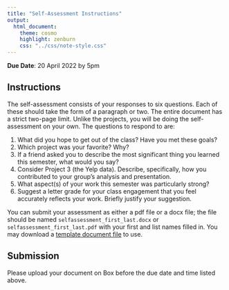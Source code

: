 ```yaml
---
title: "Self-Assessment Instructions"
output:
  html_document:
    theme: cosmo
    highlight: zenburn
    css: "../css/note-style.css"
---
```


**Due Date**: 20 April 2022 by 5pm

## Instructions

The self-assessment consists of your responses to six questions. Each of these
should take the form of a paragraph or two. The entire document has a strict
two-page limit. Unlike the projects, you will be doing the self-assessment on
your own. The questions to respond to are:

1. What did you hope to get out of the class? Have you met these goals?
2. Which project was your favorite? Why?
3. If a friend asked you to describe the most significant thing you learned
this semester, what would you say?
4. Consider Project 3 (the Yelp data). Describe, specifically, how you
contributed to your group's analysis and presentation.
5. What aspect(s) of your work this semester was particularly strong?
6. Suggest a letter grade for your class engagement that you feel accurately
reflects your work. Briefly justify your suggestion.

You can submit your assessment as either a pdf file or a docx file; the
file should be named `selfassessment_first_last.docx` or
`selfassessment_first_last.pdf` with your first and list names filled in.
You may download a
[template document file](https://raw.githubusercontent.com/statsmaths/dsst389-s21/main/assessment/selfassessment_first_last.docx)
to use.

## Submission

Please upload your document on Box before the due date and time listed
above.
